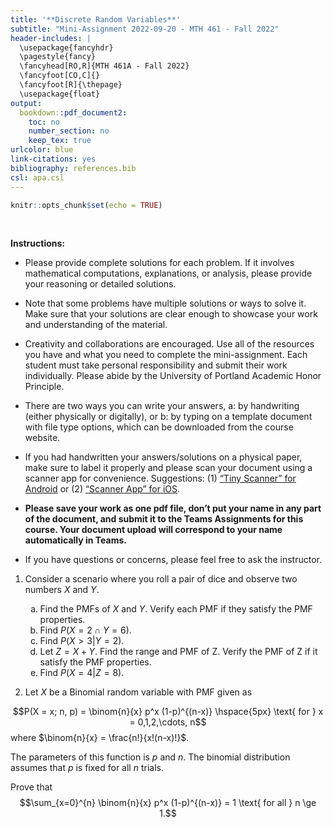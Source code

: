 ```yaml
---
title: '**Discrete Random Variables**'
subtitle: "Mini-Assignment 2022-09-20 - MTH 461 - Fall 2022"
header-includes: |
  \usepackage{fancyhdr}
  \pagestyle{fancy}
  \fancyhead[RO,R]{MTH 461A - Fall 2022}
  \fancyfoot[CO,C]{}
  \fancyfoot[R]{\thepage}
  \usepackage{float}
output:
  bookdown::pdf_document2:
    toc: no
    number_section: no
    keep_tex: true
urlcolor: blue
link-citations: yes
bibliography: references.bib
csl: apa.csl
---
```


```r
knitr::opts_chunk$set(echo = TRUE)
```

\

**Instructions:**
 
 * Please provide complete solutions for each problem. If it involves mathematical computations, explanations, or analysis, please provide your reasoning or detailed solutions.
 
 * Note that some problems have multiple solutions or ways to solve it. Make sure that your solutions are clear enough to showcase your work and understanding of the material.
 
 * Creativity and collaborations are encouraged. Use all of the resources you have and what you need to complete the mini-assignment. Each student must take personal responsibility and submit their work individually. Please abide by the University of Portland Academic Honor Principle.
 
 * There are two ways you can write your answers, a: by handwriting (either physically or digitally), or b: by typing on a template document with file type options, which can be downloaded from the course website.
 
 * If you had handwritten your answers/solutions on a physical paper, make sure to label it properly and please scan your document using a scanner app for convenience. Suggestions: (1) ["Tiny Scanner" for Android](https://play.google.com/store/apps/details?id=com.appxy.tinyscanner&hl=en_US&gl=US){target="_blank"} or (2) ["Scanner App" for iOS](https://apps.apple.com/us/app/scanner-app-scan-pdf-document/id595563753){target="_blank"}.
 
 * **Please save your work as one pdf file, don't put your name in any part of the document, and submit it to the Teams Assignments for this course. Your document upload will correspond to your name automatically in Teams.**
 
 * If you have questions or concerns, please feel free to ask the instructor.

\newpage

1. Consider a scenario where you roll a pair of dice and observe two numbers $X$ and $Y$.

    a. Find the PMFs of $X$ and $Y$. Verify each PMF if they satisfy the PMF properties.
    b. Find $P(X=2 \cap Y=6)$.
    c. Find $P(X>3|Y=2)$.
    d. Let $Z=X+Y$. Find the range and PMF of Z. Verify the PMF of Z if it satisfy the PMF properties.
    e. Find $P(X=4|Z=8)$.

2. Let $X$ be a Binomial random variable with PMF given as

$$P(X = x; n, p) = \binom{n}{x} p^x (1-p)^{(n-x)} \hspace{5px} \text{ for } x = 0,1,2,\cdots, n$$
      where $\binom{n}{x} = \frac{n!}{x!(n-x)!}$. 
      
  The parameters of this function is $p$ and $n$. The binomial distribution assumes that $p$ is fixed for all $n$ trials.

  Prove that
$$\sum_{x=0}^{n} \binom{n}{x} p^x (1-p)^{(n-x)} =  1 \text{ for all } n \ge 1.$$
